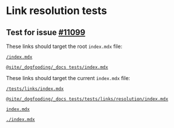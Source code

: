 # Link resolution tests

## Test for issue [#11099](https://github.com/facebook/docusaurus/issues/11099)

These links should target the root `index.mdx` file:

[`/index.mdx`](/index.mdx)

[`@site/_dogfooding/_docs tests/index.mdx`](@site/_dogfooding/_docs%20tests/index.mdx)

These links should target the current `index.mdx` file:

[`/tests/links/index.mdx`](/tests/links/resolution/index.mdx)

[`@site/_dogfooding/_docs tests/tests/links/resolution/index.mdx`](@site/_dogfooding/_docs%20tests/tests/links/resolution/index.mdx)

[`index.mdx`](index.mdx)

[`./index.mdx`](./index.mdx)
